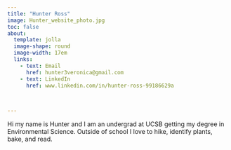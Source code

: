 ```yaml
---
title: "Hunter Ross"
image: Hunter_website_photo.jpg
toc: false
about: 
  template: jolla
  image-shape: round
  image-width: 17em
  links: 
    - text: Email
      href: hunter3veronica@gmail.com
    - text: LinkedIn
      href: www.linkedin.com/in/hunter-ross-99186629a
    


---
```


Hi my name is Hunter and I am an undergrad at UCSB getting my degree in Environmental Science. Outside of school I love to hike, identify plants, bake, and read. 
